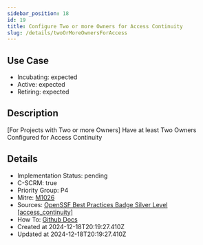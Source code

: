```yaml
---
sidebar_position: 18
id: 19
title: Configure Two or more Owners for Access Continuity
slug: /details/twoOrMoreOwnersForAccess
---
```


## Use Case
<!-- LEVELS:START -->
- Incubating: expected
- Active: expected
- Retiring: expected
<!-- LEVELS:END -->

<!-- DESCRIPTION:START -->
## Description
[For Projects with Two or more Owners] Have at least Two Owners Configured for Access Continuity
<!-- DESCRIPTION:END -->

<!-- DETAILS:START -->
## Details
- Implementation Status: pending
- C-SCRM: true
- Priority Group: P4
- Mitre: [M1026](https://attack.mitre.org/mitigations/M1026/)
- Sources: [OpenSSF Best Practices Badge Silver Level [access_continuity]](https://www.bestpractices.dev/en/criteria?details=true&rationale=true#1.access_continuity)
- How To: [Github Docs](https://docs.github.com/en/organizations/managing-peoples-access-to-your-organization-with-roles/maintaining-ownership-continuity-for-your-organization)
- Created at 2024-12-18T20:19:27.410Z
- Updated at 2024-12-18T20:19:27.410Z
<!-- DETAILS:END -->
